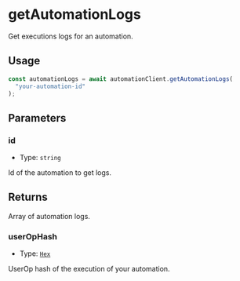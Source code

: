 # getAutomationLogs

Get executions logs for an automation.

## Usage

```typescript copy
const automationLogs = await automationClient.getAutomationLogs(
  "your-automation-id"
);
```

## Parameters

### id

- Type: `string`

Id of the automation to get logs.

## Returns

Array of automation logs.

### userOpHash

- Type: [`Hex`](https://viem.sh/docs/glossary/types#hex)

UserOp hash of the execution of your automation.
